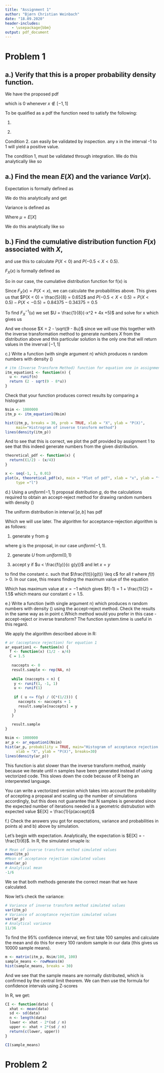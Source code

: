 ```yaml
---
title: "Assignment 1"
author: "Bjørn Christian Weinbach"
date: "18.09.2020"
header-includes:
   - \usepackage{bbm}
output: pdf_document
---
```


# Problem 1

## a.) Verify that this is a proper probability density function.

We have the proposed pdf

\begin{equation}\label{pdfprob1}
f(x) = \frac{1}{2} - \frac{x}{4}, \quad -1 \leq x \leq 1
\end{equation}

which is 0 whenever $x \notin [-1, 1]$

To be qualified as a pdf the function need to satisfy the following:

1.
\begin{equation}
  \int_{-\infty}^{\infty} f(x) dx = 1
\end{equation}

2.
\begin{equation}
  f(x) \geq 0, \qquad \text{for any x}
\end{equation}

Condition 2. can easily be validated by inspection. any x in the interval
-1 to 1 will yield a positive value.

The condition 1, must be validated through integration. We do this analytically
like so

\begin{equation}
  \int_{-\infty}^{\infty} f(x) dx = \int_{-1}^{1} \frac{1}{2} - \frac{x}{4} dx
  = \left[\frac{x}{2} - \frac{x^2}{4}\right]_{-1}^{1} = 1
\end{equation}

## a.) Find the mean $E(X)$ and the variance $Var(x)$.

Expectation is formally defined as 

\begin{equation}
E[X] = \int_{\mathbb{R}} x f(x) dx
\end{equation}

We do this analytically and get

\begin{equation}
E[X] = \int_{\mathbb{R}} x f(x) dx = \int_{-1}^{1} \frac{x}{2} - \frac{x^2}{4} dx
= \left[\frac{x^2}{4} - \frac{x^3}{12}\right]_{-1}^{1} = -\frac{1}{6}
\end{equation}

Variance is defined as

\begin{equation}
Var(X) = \int_{\mathbb{R}} x^2 f(x) \,dx - \mu^2 
\end{equation}

Where $\mu = E[X]$

We do this analytically like so

\begin{equation}
Var(X) = \int_{\mathbb{R}} x^2 f(x) \,dx - \mu^2  = 
\int_{-1}^{1} \frac{x^2}{2} - \frac{x^3}{4} dx - (-\frac{1}{6})^2 =
\left[\frac{x^3}{12} - \frac{x^4}{16}\right]_{-1}^{1} - \frac{1}{36} = \frac{11}{36}
\end{equation}

## b.) Find the cumulative distribution function $F(x)$ associated with $X$, 
and use this to calculate $P(X < 0)$ and $P(-0.5 < X < 0.5)$. 

$F_{X}(x)$ is formally defined as

\begin{equation}
  F_X(x) = \int_{-\infty}^x f_X(t) dt 
\end{equation}

So in our case, the cumulative distribution function for f(x) is

\begin{equation}
F_X(x) = \int_{-\infty}^x f_X(t)\,dt =
\int_{-1}^{x} \frac{1}{2} - \frac{x}{4} dt =
\left[\frac{t}{2} - \frac{t^2}{4} \right]_{-1}^{x} =
\frac{1}{8}(-x^2 + 4x +5)
\end{equation}

Since $F_X(x) = P(X < x)$, we can calculate the probabilities above.
This gives us that $P(X < 0) = \frac{5}{8} = 0.652$ and $P(-0.5 < X < 0.5) = 
P(X < 0.5) - P(X < -0.5) = 0.84375 - 0.34375 = 0.5$ 

To find $F^{-1}_X(u)$ we set $U = \frac{1}{8}(-x^2 + 4x +5)$ and solve for x
which gives us

\begin{equation}
  X = 2 \pm \sqrt{9 - 8u}
\end{equation}

And we choose $X = 2 - \sqrt{9 - 8u}$ since we will use this together with
the inverse transformation method to generate numbers $X$ from the distribution
above and this particular solution is the only one that will return values in 
the inverval $[-1, 1]$

c.) Write a function (with single argument n) which produces n random numbers
with density (\ref{pdfprob1})

```r
# itm (Inverse Transform Method) function for equation one in assignment 1
itm_equation1 <- function(n) {
  u <- runif(n)
  return (2 - sqrt(9 - 8*u))
}
```

Check that your function produces correct results by comparing a histogram

```r
Nsim <- 1000000
itm_p <- itm_equation1(Nsim)

hist(itm_p, breaks = 30, prob = TRUE, xlab = "X", ylab = "P(X)", 
     main="Histrogram of inverse transform method")
lines(density(itm_p))
```

And to see that this is correct, we plot the pdf provided by assignment 1
to see that this indeed generate numbers from the given distribution.

```r
theoretical_pdf <- function(x) {
  return((1/2) - (x/4))
}

x <- seq(-1, 1, 0.01)
plot(x, theoretical_pdf(x), main = "Plot of pdf", xlab = "x", ylab = "f(x)", 
     type ="l")
```

d.) Using a $uniform(-1,1)$ proposal distribution $g$, do the calculations required 
to obtain an accept-reject method for drawing random numbers with 
density (\ref{pdfprob1})

The uniform distribution in interval $[a, b]$ has pdf
\begin{equation}
f_{u(a, b)}(x) = \frac{1}{b-a}, \qquad a \leq x \leq b
\end{equation}

Which we will use later. The algorithm for acceptance-rejection algorithm is as
follows:

1. generate y from g

where g is the proposal, in our case $uniform(-1, 1)$.

2. generate $U$ from $uniform(0, 1)$

3. accept y if $u < \frac{f(y)}{c g(y)}$ and let $x = y$

to find the constant c. such that $\frac{f(t)}{g(t)} \leq c$ for all $t$ where
$f(t) > 0$. In our case, this means finding the maximum value of the equation
\begin{equation}
\frac{f(t)}{g(t)} = \frac{f_X(x)}{f_{u(-1,1)}(x)} = 
\frac{\frac{1}{2} - \frac{x}{4}}{\frac{1}{2}}  \implies 1 - \frac{x}{2},
\qquad -1 \leq x \leq 1
\end{equation}

Which has maximum value at $x = -1$ which gives $f(-1) = 1 + \frac{1}{2} = 1.5$
which means our constant $c = 1.5$.


e.) Write a function (with single argument n) which produces n random numbers 
with density (\ref{pdfprob1}) using the accept-reject method. Check the results 
in the same way as in point c.Which method would you prefer in this case - 
accept-reject or inverse transform? The function system.time is useful in this 
regard.

We apply the algorithm described above in R:

```r
# ar (acceptance rejection) for equation 1
ar_equation1 <- function(n) {
  f <- function(x) (1/2 - x/4)
  C = 1.5
  
   naccepts <- 0
   result.sample <- rep(NA, n)
   
   while (naccepts < n) {
    y <- runif(1, -1, 1)
    u <- runif(1)
   
    if ( u <= f(y) / (C*(1/2))) {
      naccepts <- naccepts + 1
      result.sample[naccepts] = y
    }
   }
   
   result.sample
}

Nsim <- 1000000
ar_p <- ar_equation1(Nsim)
hist(ar_p, probability = TRUE, main="Histogram of acceptance rejection method",
     xlab = "X", ylab = "P(X)", breaks=30)
lines(density(ar_p))
```

This function is alot slower than the inverse transform method, mainly because
we iterate until n samples have been generated instead of using vectorized code.
This slows down the code because of R being an interpereted language. 

You can write a vectorized version which takes into account the probability
of accepting a propasal and scaling up the number of simulations accordingly, 
but this does not guarantee that N samples is generated since the expected
number of iterations needed is a geometric distrubution with expected value
$E[X] = \frac{1}{p(accept)}$

f.) Check the answers you got for expectations, variance and probabilities in
points a) and b) above by simulation.

Let's begin with expectation. Analytically, the expectation is $E[X] = 
-\frac{1}{6}$. In R, the simulated smaple is:

```r
# Mean of inverse transform method simulated values
mean(itm_p)
#Mean of acceptance rejection simulated values
mean(ar_p)
# Analytical mean
-1/6
```

We se that both methods generate the correct mean that we have calculated.

Now let's check the variance:

```r
# Variance of inverse transform method simulated values
var(itm_p)
# Variance of acceptance rejection simulated values
var(ar_p)
# Analytical variance
11/36
```

To find the 95\% confidence interval, we first take 100 samples and calculate
the mean and do this for every 100 random sample in our data (this gives us 
10000 sample means).

```r
m <- matrix(itm_p, Nsim/100, 100)
sample_means <- rowMeans(m)
hist(sample_means, breaks = 30)
```

And we see that the sample means are normally distributed, which is confirmed by
the central limit theorem. We can then use the formula for 
confidence intervals using Z-scores

\begin{equation}
CI = \bar{X}\pm Z \frac{\sigma}{\sqrt{n}}
\end{equation}

In R, we get:

```r
CI <- function(data) {
  xhat <- mean(data)
  sd <- sd(data)
  n <- length(data)
  lower <- xhat - 2*(sd / n)
  upper <- xhat + 2*(sd / n)
  return(c(lower, upper))
}

CI(sample_means)
```

# Problem 2